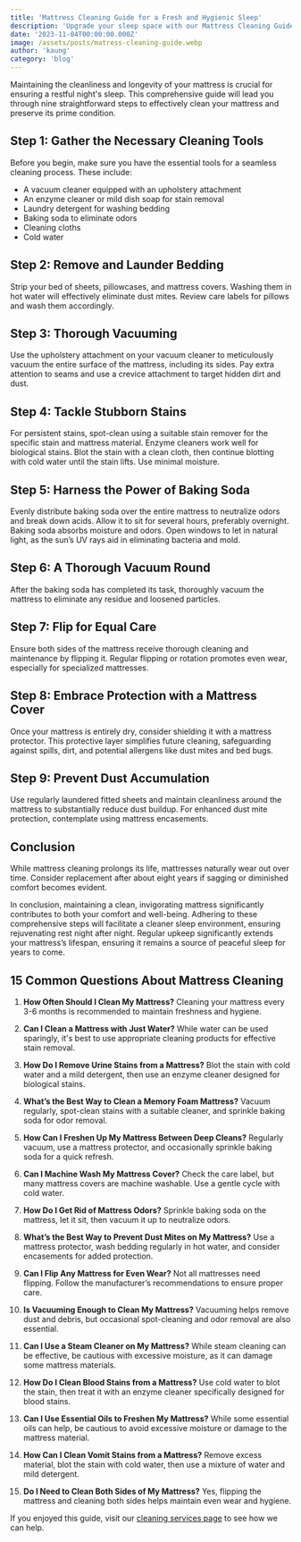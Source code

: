 ```yaml
---
title: 'Mattress Cleaning Guide for a Fresh and Hygienic Sleep'
description: 'Upgrade your sleep space with our Mattress Cleaning Guide! Elevate hygiene, banish allergens, and enjoy a revitalized sleep haven. Dive into expert tips for a fresher, healthier rest.'
date: '2023-11-04T00:00:00.000Z'
image: /assets/posts/matress-cleaning-guide.webp
author: 'kaung'
category: 'blog'
---
```


Maintaining the cleanliness and longevity of your mattress is crucial for ensuring a restful night's sleep. This comprehensive guide will lead you through nine straightforward steps to effectively clean your mattress and preserve its prime condition.

## Step 1: Gather the Necessary Cleaning Tools

Before you begin, make sure you have the essential tools for a seamless cleaning process. These include:

-   A vacuum cleaner equipped with an upholstery attachment
-   An enzyme cleaner or mild dish soap for stain removal
-   Laundry detergent for washing bedding
-   Baking soda to eliminate odors
-   Cleaning cloths
-   Cold water

## Step 2: Remove and Launder Bedding

Strip your bed of sheets, pillowcases, and mattress covers. Washing them in hot water will effectively eliminate dust mites. Review care labels for pillows and wash them accordingly.

## Step 3: Thorough Vacuuming

Use the upholstery attachment on your vacuum cleaner to meticulously vacuum the entire surface of the mattress, including its sides. Pay extra attention to seams and use a crevice attachment to target hidden dirt and dust.

## Step 4: Tackle Stubborn Stains

For persistent stains, spot-clean using a suitable stain remover for the specific stain and mattress material. Enzyme cleaners work well for biological stains. Blot the stain with a clean cloth, then continue blotting with cold water until the stain lifts. Use minimal moisture.

## Step 5: Harness the Power of Baking Soda

Evenly distribute baking soda over the entire mattress to neutralize odors and break down acids. Allow it to sit for several hours, preferably overnight. Baking soda absorbs moisture and odors. Open windows to let in natural light, as the sun’s UV rays aid in eliminating bacteria and mold.

## Step 6: A Thorough Vacuum Round

After the baking soda has completed its task, thoroughly vacuum the mattress to eliminate any residue and loosened particles.

## Step 7: Flip for Equal Care

Ensure both sides of the mattress receive thorough cleaning and maintenance by flipping it. Regular flipping or rotation promotes even wear, especially for specialized mattresses.

## Step 8: Embrace Protection with a Mattress Cover

Once your mattress is entirely dry, consider shielding it with a mattress protector. This protective layer simplifies future cleaning, safeguarding against spills, dirt, and potential allergens like dust mites and bed bugs.

## Step 9: Prevent Dust Accumulation

Use regularly laundered fitted sheets and maintain cleanliness around the mattress to substantially reduce dust buildup. For enhanced dust mite protection, contemplate using mattress encasements.

## Conclusion

While mattress cleaning prolongs its life, mattresses naturally wear out over time. Consider replacement after about eight years if sagging or diminished comfort becomes evident.

In conclusion, maintaining a clean, invigorating mattress significantly contributes to both your comfort and well-being. Adhering to these comprehensive steps will facilitate a cleaner sleep environment, ensuring rejuvenating rest night after night. Regular upkeep significantly extends your mattress’s lifespan, ensuring it remains a source of peaceful sleep for years to come.

## 15 Common Questions About Mattress Cleaning

1. **How Often Should I Clean My Mattress?**
   Cleaning your mattress every 3-6 months is recommended to maintain freshness and hygiene.

2. **Can I Clean a Mattress with Just Water?**
   While water can be used sparingly, it's best to use appropriate cleaning products for effective stain removal.

3. **How Do I Remove Urine Stains from a Mattress?**
   Blot the stain with cold water and a mild detergent, then use an enzyme cleaner designed for biological stains.

4. **What’s the Best Way to Clean a Memory Foam Mattress?**
   Vacuum regularly, spot-clean stains with a suitable cleaner, and sprinkle baking soda for odor removal.

5. **How Can I Freshen Up My Mattress Between Deep Cleans?**
   Regularly vacuum, use a mattress protector, and occasionally sprinkle baking soda for a quick refresh.

6. **Can I Machine Wash My Mattress Cover?**
   Check the care label, but many mattress covers are machine washable. Use a gentle cycle with cold water.

7. **How Do I Get Rid of Mattress Odors?**
   Sprinkle baking soda on the mattress, let it sit, then vacuum it up to neutralize odors.

8. **What’s the Best Way to Prevent Dust Mites on My Mattress?**
   Use a mattress protector, wash bedding regularly in hot water, and consider encasements for added protection.

9. **Can I Flip Any Mattress for Even Wear?**
   Not all mattresses need flipping. Follow the manufacturer’s recommendations to ensure proper care.

10. **Is Vacuuming Enough to Clean My Mattress?**
    Vacuuming helps remove dust and debris, but occasional spot-cleaning and odor removal are also essential.

11. **Can I Use a Steam Cleaner on My Mattress?**
    While steam cleaning can be effective, be cautious with excessive moisture, as it can damage some mattress materials.

12. **How Do I Clean Blood Stains from a Mattress?**
    Use cold water to blot the stain, then treat it with an enzyme cleaner specifically designed for blood stains.

13. **Can I Use Essential Oils to Freshen My Mattress?**
    While some essential oils can help, be cautious to avoid excessive moisture or damage to the mattress material.

14. **How Can I Clean Vomit Stains from a Mattress?**
    Remove excess material, blot the stain with cold water, then use a mixture of water and mild detergent.

15. **Do I Need to Clean Both Sides of My Mattress?**
    Yes, flipping the mattress and cleaning both sides helps maintain even wear and hygiene.

If you enjoyed this guide, visit our [cleaning services page](/) to see how we can help.
